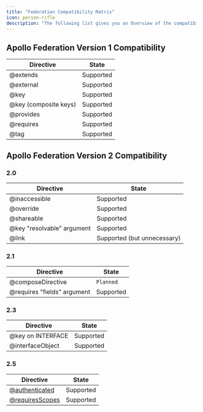 ---
title: "Federation Compatibility Matrix"
icon: person-rifle
description: "The following list gives you an Overview of the compatibility between Cosmo and other Federation Implementations."
---

## Apollo Federation Version 1 Compatibility

| Directive | State |
|-----------|-------|
| @extends  | Supported |
| @external | Supported |
| @key | Supported |
|@key (composite keys)| Supported |
| @provides | Supported |
| @requires | Supported |
| @tag | Supported |

## Apollo Federation Version 2 Compatibility

### 2.0

| Directive | State |
|-----------|-------|
| @inaccessible | Supported |
| @override | Supported |
| @shareable | Supported |
| @key "resolvable" argument | Supported |
| @link | Supported (but unnecessary) |

### 2.1

| Directive | State |
|-----------|-------|
| @composeDirective | `Planned` |
| @requires "fields" argument | Supported |

### 2.3

| Directive | State |
|-----------|-------|
| @key on INTERFACE | Supported |
| @interfaceObject | Supported |

### 2.5

| Directive | State |
|-----------|-------|
| [@authenticated](/federation/directives/authenticated) | Supported |
| [@requiresScopes](/federation/directives/requiresscopes) | Supported |
